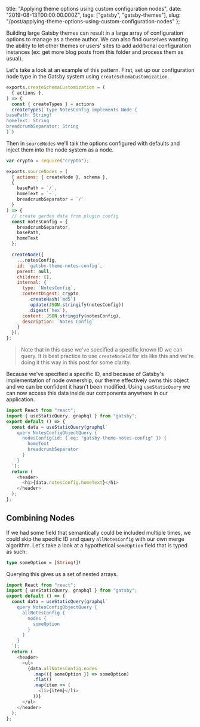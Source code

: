   title:
    "Applying theme options using custom configuration nodes",
  date: "2019-08-13T00:00:00.000Z",
  tags: ["gatsby", "gatsby-themes"],
  slug:
    "/post/applying-theme-options-using-custom-configuration-nodes"
};

Building large Gatsby themes can result in a large array of
configuration options to manage as a theme author. We can
also find ourselves wanting the ability to let other themes
or users' sites to add additional configuration instances
(ex: get more blog posts from this folder and process them
as usual).

Let's take a look at an example of this pattern. First, set
up our configuration node type in the Gatsby system using
`createSchemaCustomization`.

```js title=gatsby-node.js
exports.createSchemaCustomization = (
  { actions },
) => {
  const { createTypes } = actions
  createTypes(`type NotesConfig implements Node {
basePath: String!
homeText: String
breadcrumbSeparator: String
}`)
```

Then in `sourceNodes` we'll talk the options configured with
defaults and inject them into the node system as a node.

```js title=gatsby-node.js
var crypto = require("crypto");

exports.sourceNodes = (
  { actions: { createNode }, schema },
  {
    basePath = `/`,
    homeText = `~`,
    breadcrumbSeparator = `/`
  }
) => {
  // create garden data from plugin config
  const notesConfig = {
    breadcrumbSeparator,
    basePath,
    homeText
  };

  createNode({
    ...notesConfig,
    id: `gatsby-theme-notes-config`,
    parent: null,
    children: [],
    internal: {
      type: `NotesConfig`,
      contentDigest: crypto
        .createHash(`md5`)
        .update(JSON.stringify(notesConfig))
        .digest(`hex`),
      content: JSON.stringify(notesConfig),
      description: `Notes Config`
    }
  });
};
```

> Note that in this case we've specified a specific known ID
> we can query. It is best practice to use `createNodeId`
> for ids like this and we're doing it this way in this post
> for some clarity.

Because we've specified a specific ID, and because of
Gatsby's implementation of node ownership, our theme
effectively owns this object and we can be confident it
hasn't been modified. Using `useStaticQuery` we can now
access this data inside our components anywhere in our
application.

```js
import React from "react";
import { useStaticQuery, graphql } from "gatsby";
export default () => {
  const data = useStaticQuery(graphql`
    query NotesConfigObjectQuery {
      nodesConfig(id: { eq: "gatsby-theme-notes-config" }) {
        homeText
        breadcrumbSeparator
      }
    }
  `);
  return (
    <header>
      <h1>{data.notesConfig.homeText}</h1>
    </header>
  );
};
```

## Combining Nodes

If we had some field that semantically could be included
multiple times, we could skip the specific ID and query
`allNotesConfig` with our own merge algorithm. Let's take a
look at a hypothetical `someOption` field that is typed as
such:

```graphql
type someOption = [String!]!
```

Querying this gives us a set of nested arrays.

```js
import React from "react";
import { useStaticQuery, graphql } from "gatsby";
export default () => {
  const data = useStaticQuery(graphql`
    query NotesConfigObjectQuery {
      allNotesConfig {
        nodes {
          someOption
        }
      }
    }
  `);
  return (
    <header>
      <ul>
        {data.allNotesConfig.nodes
          .map(({ someOption }) => someOption)
          .flat()
          .map(item => (
            <li>{item}</li>
          ))}
      </ul>
    </header>
  );
};
```
